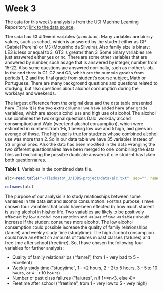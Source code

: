# Week 3

The data for this week's analysis is from the UCI Machine Learning Repository:
[link to the data source](https://archive.ics.uci.edu/ml/datasets/STUDENT+ALCOHOL+CONSUMPTION). 

The data has 33 different variables (questions). Many variables are binary values, such as school, which is answered by the student either as GP (Gabriel Pereira) or MS (Mousinho da Silveira). Also family size is binary: LE3 is less or equal to 3, GT3 is greater than 3. Some binary variables are just answered either yes or no. There are some other variables that are answered by number, such as age that is answered by integer, number from 15-22. Also some questions are answered nominally, such as mother's job. In the end there is G1, G2 and G3, which are the numeric grades from periods 1, 2 and the final grade from student's course subject, Math or Portuguese. There are many background questions and questions related to studying, but also questions about alcohol consumption during the workdays and weekends.

The largest difference from the original data and the data table presented here (Table 1) is the two extra columns we have added here after grade variables, which are about alcohol use and high use of alcohol. The alcohol use combines the two original questions Dalc (workday alcohol consumption) and Walc (weekend alcohol consumption), which were estimated in numbers from 1-5, 1 beeing low use and 5 high, and gives an average of those. The high use is true for students whose combined alcohol use was more than 2. So in our data table we have 35 variables instead of 33 original ones. Also the data has been modified in the data wrangling the two different questionnaires have been merged to one, combining the data files and excluding the possible duplicate answers if one student has taken both questionnaires.


**Table 1.** Variables in the combined data file.
```r
alc<-read.table("~/Tiedostot_J/IODS-project/data/alc.txt", sep="", header=TRUE)

colnames(alc)
```

The purpose of our analysis is to study relationships between some variables in the data set and alcohol consumption. For this purpose, I have chosen four variables that could have been effected by how much student is using alcohol in his/her life. Two variables are likely to be positively affected by low alcohol consumption and values of two variables should increase if the student consumes more alcohol. The low alcohol consumption could possible increase the quality of family relationships (famrel) and weekly study time (studytime). The high alcohol consumption could have an effect on amounts of failures in past classes (failures) and free time after school (freetime). So, I have chosen the following four variables for further analysis:

- Quality of family relationships ("famrel", from 1 - very bad to 5 - excellent) 
- Weekly study time ("studytime", 1 - <2 hours, 2 - 2 to 5 hours, 3 - 5 to 10 hours, or 4 - >10 hours)
- Number of past class failures ("failures", n if 1<=n<3, else 4)*
- Freetime after school ("freetime", from 1 - very low to 5 - very high) 




